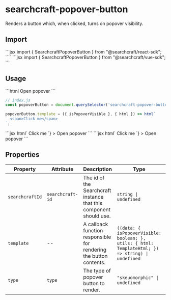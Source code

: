 
# searchcraft-popover-button

Renders a button which, when clicked, turns on popover visibility.

## Import

<Tabs>
<TabItem label="React">
```jsx
import { SearchcraftPopoverButton } from "@searchcraft/react-sdk";
````
</TabItem>
<TabItem label="Vue">
```jsx
import { SearchcraftPopoverButton } from "@searchcraft/vue-sdk";
```
</TabItem>
</Tabs>


## Usage

<Tabs>
<TabItem label="JS">
```html
<!-- index.html -->
<searchcraft-popover-button>
  Open popover
</searchcraft-popover-button>
```

```js
// index.js
const popoverButton = document.querySelector('searchcraft-popover-button');

popoverButton.template = ({ isPopoverVisible }, { html }) => html`
  <span>Click me</span>
`;
```
</TabItem>
<TabItem label="React">
```jsx
<SearchcraftPopoverButton
  template={({ isPopoverVisible }, { html }) => html`
    <span>Click me</span>
  `}
>
  Open popover
</SearchcraftPopoverButton>
```
</TabItem>
<TabItem label="Vue">
```jsx
<SearchcraftPopoverButton
  :template={({ isPopoverVisible }, { html }) => html`
    <span>Click me</span>
  `}
>
  Open popover
</SearchcraftPopoverButton>
```
</TabItem>
</Tabs>


## Properties

| Property | Attribute | Description | Type | Default |
| -------- | --------- | ----------- | ---- | ------- |
| `searchcraftId` | `searchcraft-id` | The id of the Searchcraft instance that this component should use. | `string \| undefined` | `undefined` |
| `template` | -- | A callback function responsible for rendering the button contents. | `((data: { isPopoverVisible: boolean; }, utils: { html: TemplateHtml; }) => string) \| undefined` | `undefined` |
| `type` | `type` | The type of popover button to render. | `"skeuomorphic" \| undefined` | `undefined` |


